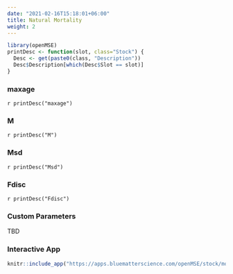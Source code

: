 ```yaml
---
date: "2021-02-16T15:18:01+06:00"
title: Natural Mortality
weight: 2
---
```


```r
library(openMSE)
printDesc <- function(slot, class="Stock") {
  Desc <- get(paste0(class, "Description"))
  Desc$Description[which(Desc$Slot == slot)]
}
```

### maxage 
`r printDesc("maxage")`

### M 
`r printDesc("M")`

### Msd
`r printDesc("Msd")` 

### Fdisc
`r printDesc("Fdisc")`

### Custom Parameters
TBD

### Interactive App

```r
knitr::include_app("https://apps.bluematterscience.com/openMSE/stock/mortality",height="950px") 
```
